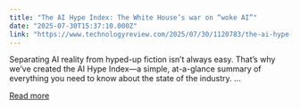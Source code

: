 ```yaml
---
title: "The AI Hype Index: The White House’s war on “woke AI”"
date: "2025-07-30T15:37:10.000Z"
link: "https://www.technologyreview.com/2025/07/30/1120783/the-ai-hype-index-the-white-houses-war-on-woke-ai/"
---
```


Separating AI reality from hyped-up fiction isn’t always easy. That’s why we’ve created the AI Hype Index—a simple, at-a-glance summary of everything you need to know about the state of the industry. ...

[Read more](https://www.technologyreview.com/2025/07/30/1120783/the-ai-hype-index-the-white-houses-war-on-woke-ai/)
